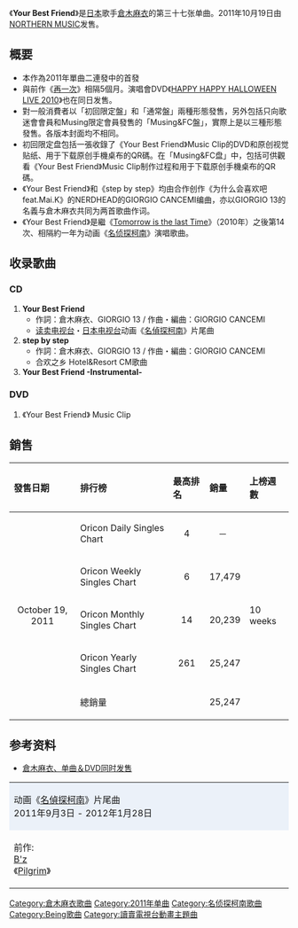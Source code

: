 {{Infobox Single 
| Name           = Your Best Friend
| Artist         = [[倉木麻衣|倉木麻衣]]
| Album          = [[OVER_THE_RAINBOW|OVER THE RAINBOW]]
| A-side         = 
| B-side         = step by step
| Released       = {{flagicon|JPN}}2011年10月19日<br/>{{flagicon|TWN}}2011年10月28日
| Cover = Conan Ed 40 CD+DVD.jpg
| Format         = CD
| Recorded       = 
| Genre          = [[J-POP|J-POP]]
| Length         = 
| Label          = {{flagicon|JPN}}[[NORTHERN_MUSIC|NORTHERN MUSIC]]<br/>(VNCM-6023（初回盤））<br/>(VNCM-6024（通常盤））<br/>{{flagicon|TWN}}[[豐華唱片|FORWARD MUSIC]]<br/>(1120758 （初回盤））
| Writer         = 倉木麻衣<br />GIORGIO 13
| Producer       = 倉木麻衣<br />[[长户大幸|长户大幸]]
| Certification  = 
| Chart position = *日間最高順位第4位（[[Oricon|Oricon]]）
*週間最高順位第6位（Oricon）
*週間最高順位第14位（G-Music）
| Last single    = [[再一次_(單曲)|再一次]]<br/> （2011年）
| This single    = '''Your Best Friend'''<br/> （2011年）
| Next single    = [[Strong_Heart|Strong Heart]]<br/>（2011年）
}}
《'''Your Best Friend'''》是[[日本|日本]]歌手[[倉木麻衣|倉木麻衣]]的第三十七张单曲。2011年10月19日由[[NORTHERN_MUSIC|NORTHERN MUSIC]]发售。

== 概要 ==
*本作為2011年單曲二連發中的首發
*與前作《[[再一次_(單曲)|再一次]]》相隔5個月。演唱會DVD《[[HAPPY_HAPPY_HALLOWEEN_LIVE_2010|HAPPY HAPPY HALLOWEEN LIVE 2010]]》也在同日发售。
*對一般消費者以「初回限定盤」和「通常盤」兩種形態發售，另外包括只向歌迷會會員和Musing限定會員發售的「Musing&FC盤」，實際上是以三種形態發售。各版本封面均不相同。
*初回限定盘包括一張收錄了《Your Best Friend》Music Clip的DVD和原创视觉贴纸、用于下载原创手機桌布的QR碼。在「Musing&FC盘」中，包括可供觀看《Your Best Friend》Music Clip制作过程和用于下载原创手機桌布的QR碼。
*《Your Best Friend》和《step by step》均由合作创作《为什么会喜欢吧 feat.Mai.K》的NERDHEAD的GIORGIO CANCEMI编曲，亦以GIORGIO 13的名義与倉木麻衣共同为两首歌曲作词。
*《Your Best Friend》是繼《[[FUTURE_KISS|Tomorrow is the last Time]]》（2010年）之後第14次、相隔約一年为动画《[[名偵探柯南_(動畫)|名侦探柯南]]》演唱歌曲。

== 收录歌曲 ==
===CD===
#'''Your Best Friend'''
#*作詞：倉木麻衣、GIORGIO 13 / 作曲・編曲：GIORGIO CANCEMI
#*[[读卖电视台|读卖电视台]]・[[日本电视台|日本电视台]]动画《[[名侦探柯南_(动画)|名偵探柯南]]》片尾曲
#'''step by step'''
#*作詞：倉木麻衣、GIORGIO 13 / 作曲・編曲：GIORGIO CANCEMI
#*合欢之乡 Hotel&Resort CM歌曲
#'''Your Best Friend -Instrumental-'''
===DVD===
#《Your Best Friend》 Music Clip

== 銷售 ==

{| class="wikitable" width="600px"
|- bgcolor="#CCCCCC"
!align="left"|發售日期
!align="left"|排行榜
!align="left"|最高排名
!align="left"|銷量
!align="left"|上榜週數
|-
| rowspan="5" align="center" |October 19, 2011
|align="left"|Oricon Daily Singles Chart
|align="center"|4
|align="left"|　－
| rowspan="5" align="left" |10 weeks
|-
|align="left"|Oricon Weekly Singles Chart
|align="center"|6
|align="left"| 17,479
|-
|align="left"|Oricon Monthly Singles Chart
|align="center"|14
|align="left"|20,239
|-
|align="left"|Oricon Yearly Singles Chart
|align="center"| 261
|align="left"|25,247
|-
|總銷量
|
|25,247
|}

== 参考资料 ==
* [http://www.barks.jp/news/?id=1000072928 倉木麻衣、单曲＆DVD同时发售] {{Wayback|url=http://www.barks.jp/news/?id=1000072928 |date=20160304194303 }}

{| border="2" cellspacing="0" style="clear: both; margin: auto;"
|- style="text-align: center;"
|colspan="3" style="background-color: #ebf1f9;"|动画《[[名侦探柯南_(动画)|名偵探柯南]]》片尾曲<br />2011年9月3日 - 2012年1月28日
|- style="text-align: center; font-size: smaller;"
| style="width: 30%;"|前作:<br />[[B'z|B'z]]<br />《[[C'mon|Pilgrim]]》
| style="width: 40%;"|倉木麻衣<br />《'''Your Best Friend'''》
| style="width: 30%;"|次作:<br/>[[grram|grram]]<br/>《[[心の指すほうへ|与悲伤相比 今天的夕阳更美丽]]》
|}

{{Kuraki Mai}}
{{名侦探柯南}}

[[Category:倉木麻衣歌曲|Category:倉木麻衣歌曲]]
[[Category:2011年单曲|Category:2011年单曲]]
[[Category:名侦探柯南歌曲|Category:名侦探柯南歌曲]]
[[Category:Being歌曲|Category:Being歌曲]]
{{DEFAULTSORT:Your Best Friend}}

[[Category:讀賣電視台動畫主題曲|Category:讀賣電視台動畫主題曲]]